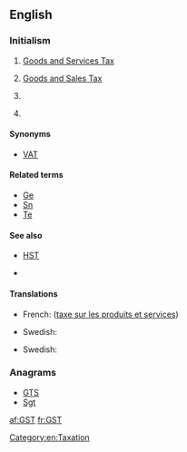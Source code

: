 ==English==

===Initialism===
{{rfc-header|Initialism}}
{{head|en|initialism}}

# {{label|en|taxation}} [[goods and services tax|Goods and Services Tax]] {{qualifier|Australia, New Zealand, Canada}}
# {{label|en|taxation}} [[goods and sales tax|Goods and Sales Tax]] {{qualifier|state of Victoria in Australia, formerly in Canada, was planned in Hong Kong}}
# {{label|en|electronics}} {{abbreviation of|lang=en|Ge2Sb2Te5}} {{gloss|a compound composed of germanium, antimony, tellurium}}
# {{label|en|electronics}} {{initialism of|lang=en|GeSbTe}} {{gloss|[[germanium-antimony-tellurium]], a class of phase change materials}}

====Synonyms====
* {{sense|taxation}} [[VAT]]

====Related terms====
{{sense|electronics}}
* [[Ge]] {{gloss|[[germanium]]}}
* [[Sn]] {{gloss|[[antimony]]}}
* [[Te]] {{gloss|[[tellurium]]}}

====See also====
* {{sense|taxation}} [[HST]]
* {{sense|electronics}} {{pedia|lang=en|GeSbTe}}

====Translations====
{{trans-top|Goods and Services Tax}}
* French: {{t+|fr|TPS}} ([[taxe sur les produits et services]])
{{trans-mid}}
* Swedish: {{t+|sv|moms}}
{{trans-bottom}}

{{trans-top|Goods and Sales Tax}}
{{trans-mid}}
* Swedish: {{t+|sv|moms}}
{{trans-bottom}}

{{checktrans-top}}
{{trans-bottom}}

===Anagrams===
* [[GTS#English|GTS]]
* [[Sgt#English|Sgt]]

[[Category:en:Taxation]]

[[af:GST]]
[[fr:GST]]